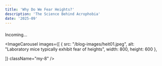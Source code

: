 ```yaml
---
title: 'Why Do We Fear Heights?'
description: 'The Science Behind Acrophobia'
date: '2025-09'
---
```




###

Incoming...

<ImageCarousel 
  images={[
    {
      src: "/blog-images/heit01.jpeg",
      alt: "Laboratory mice typically exhibit fear of heights​",
      width: 800,
      height: 600
    },
    
  ]}
  className="my-8"
/>


